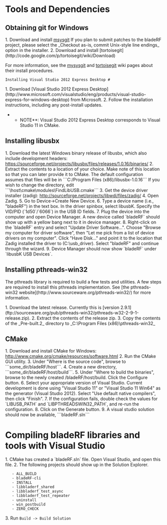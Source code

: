 = Tools and Dependencies =
== Obtaining git for Windows ==
1. Download and install [http://code.google.com/p/msysgit/downloads/list?can=2&q=%22Full+installer+for+official+Git+for+Windows%22 msysgit] If you plan to submit patches to the bladeRF project, please select the _Checkout as-is, commit Unix-style line endings_ option in the installer.
2. Download and install [tortoisegit](http://code.google.com/p/tortoisegit/wiki/Download)

For more information, see the [https://github.com/msysgit/msysgit/wiki/InstallMSysGit mysysgit] and [http://code.google.com/p/tortoisegit/wiki/SetupHowTo tortoisegit] wiki pages about their install procedures.

 Installing Visual Studio 2012 Express Desktop #
1. Download [Visual Studio 2012 Express Desktop](http://www.microsoft.com/visualstudio/eng/products/visual-studio-express-for-windows-desktop) from Microsoft.
2. Follow the installation instructions, including any post-install updates.

**NOTE**: Visual Studio 2012 Express Desktop corresponds to Visual Studio 11 in CMake.

== Installing libusbx ==

1. Download the latest Windows binary release of libusbx, which also include development headers: https://sourceforge.net/projects/libusbx/files/releases/1.0.16/binaries/
2. Extract the contents to a location of your choice. Make note of this location so that you can later provide it to CMake. The default configuration assumes that files will be in ```C:/Program Files (x86)/libusbx-1.0.16``` If you wish to change the directory, edit ```\host\cmake\modules\FindLibUSB.cmake```
3. Get the device driver installer (zadig): http://sourceforge.net/projects/libwdi/files/zadig/
4. Open Zadig. 
5. Go to Device->Create New Device. 
6. Type a device name (i.e., "bladeRF") in the text box. In the driver spinbox, select libusbK. Specify the VID/PID (`1d50`/`6066`) in the USB ID fields.
7. Plug the device into the computer and open Device Manager.  A new device called `bladeRF` should show up with a yellow bang next to it in device manager.
8. Right-click on the `bladeRF` entry and select "Update Driver Software...".  Choose "Browse my computer for driver software", then "Let me pick from a list of device drivers on my computer".  Click "Have Disk..." and point it to the location that Zadig installed the driver to (C:\usb_driver).  Select "bladeRF" and continue through the wizard.
9. Device Manager should now show `bladeRF` under `libusbK USB Devices`.

== Installing pthreads-win32 ==
The pthreads library is required to build a few tests and utilities. A few steps are required to install this pthreads implementation. See [the pthreads-win32 website](http://www.sourceware.org/pthreads-win32/) for more information.

1. Download the latest release. Currently this is [version 2.9.1](ftp://sourceware.org/pub/pthreads-win32/pthreads-w32-2-9-1-release.zip).
2. Extract the contents of the release zip.
3. Copy the contents of the _Pre-built.2_ directory to _C:\Program Files (x86)\pthreads-win32_

== CMake ==
1. Download and install CMake for Windows: http://www.cmake.org/cmake/resources/software.html
2. Run the CMake GUI utility. 
3. Under "Where is the source code", browse to ```some_dir/bladeRF/host```. 
4. Create a new directory, ```some_dir/bladeRF/host/build```. 
5. Under "Where to build the binaries", browse to the newly created /bladeRF/host/build. Click the Configure button. 
6. Select your appropriate version of Visual Studio.  Current development is done using "Visual Studio 11" or "Visual Studio 11 Win64" as the generator (Visual Studio 2012).  Select "Use default native compilers", then click "Finish". 
7. If the configuration fails, double check the values for `LIBUSB_PATH` and `LIBPTHREADSWIN32_PATH`, and re-run the configuration.
8. Click on the Generate button.
9. A visual studio solution should now be available, ```bladeRF.sln``` 

= Compiling bladeRF libraries and tools with Visual Studio =
1. CMake has created a `bladeRF.sln` file.  Open Visual Studio, and open this file.
2. The following projects should show up in the Solution Explorer.
    - ALL_BUILD
    - bladeRF-cli
    - INSTALL
    - libbladerf_shared
    - libbladerf_test_async
    - libbladerf_test_repeater
    - uninstall
    - win_postbuild
    - ZERO_CHECK
3. Run <code>Build -> Build Solution</code>
